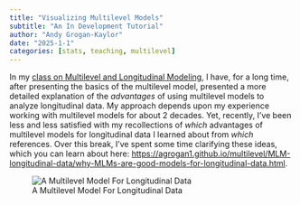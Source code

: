 ```yaml
---
title: "Visualizing Multilevel Models"
subtitle: "An In Development Tutorial"
author: "Andy Grogan-Kaylor"
date: "2025-1-1"
categories: [stats, teaching, multilevel]
---
```


In my [class on Multilevel and Longitudinal Modeling](https://agrogan1.github.io/multilevel/), I have, for a long time, after presenting the basics of the multilevel model, presented a more detailed explanation of the *advantages* of using multilevel models to analyze longitudinal data. My approach depends upon my experience working with multilevel models for about 2 decades. Yet, recently, I've been less and less satisfied with my recollections of *which* advantages of multilevel models for longitudinal data I learned about from *which* references. Over this break, I've spent some time clarifying these ideas, which you can learn about here:  [https://agrogan1.github.io/multilevel/MLM-longitudinal-data/why-MLMs-are-good-models-for-longitudinal-data.html](https://agrogan1.github.io/multilevel/MLM-longitudinal-data/why-MLMs-are-good-models-for-longitudinal-data.html).

![A Multilevel Model For Longitudinal Data](fig-MLM-1.png)

